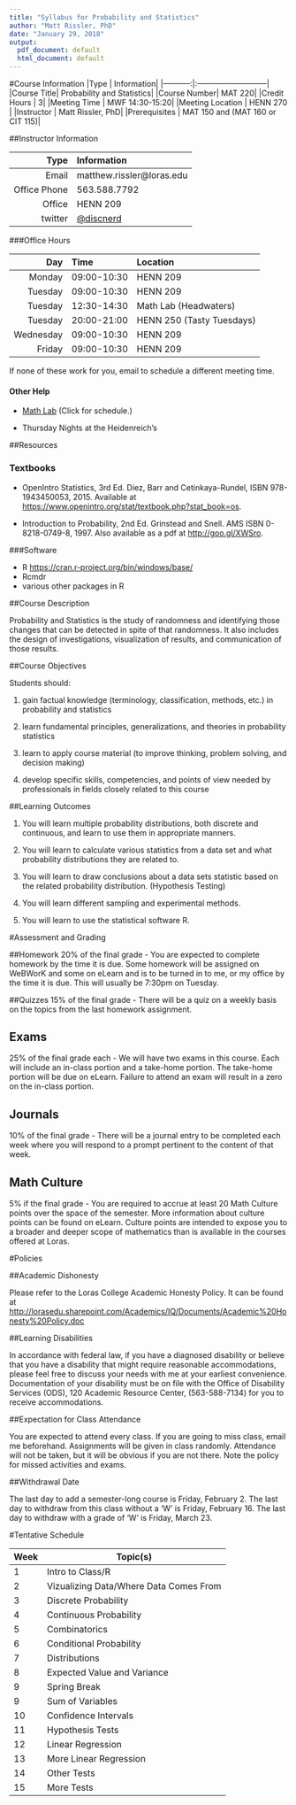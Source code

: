 ```yaml
---
title: "Syllabus for Probability and Statistics"
author: "Matt Rissler, PhD"
date: "January 29, 2018"
output:
  pdf_document: default
  html_document: default
---
```


#Course Information
|Type        | Information|
|-----------:|:---------------------------|
|Course Title| Probability and Statistics|
|Course Number| MAT 220|
|Credit Hours | 3|
|Meeting Time | MWF 14:30-15:20|
|Meeting Location | HENN 270 |
|Instructor | Matt Rissler, PhD|
|Prerequisites | MAT 150 and (MAT 160 or CIT 115)|

##Instructor Information

|Type        | Information|
|-----------:|:---------------------------|
|Email| matthew.rissler@loras.edu|
|Office Phone | 563.588.7792 |
|Office | HENN 209 |
|twitter  | [\@discnerd](https://twitter.com/discnerd) |

###Office Hours

|Day      |Time   |Location|
|--------:|:------|:---------|
|Monday   | 09:00-10:30 | HENN 209|
|Tuesday  | 09:00-10:30 | HENN 209|
| Tuesday | 12:30-14:30 | Math Lab (Headwaters)|
|Tuesday  | 20:00-21:00 | HENN 250 (Tasty Tuesdays) |
|Wednesday | 09:00-10:30 | HENN 209|
|Friday   | 09:00-10:30 | HENN 209|

If none of these work for you, email to schedule a different meeting time.


#### Other Help

 * [Math Lab](https://docs.google.com/spreadsheets/d/1dVZPjmJnMY3lY7wMEgyQ27jXH3waD5i9B9bfEHFXh5M/edit?usp=sharing) (Click for schedule.)

 * Thursday Nights at the Heidenreich's



##Resources

### Textbooks

* OpenIntro Statistics, 3rd Ed. Diez, Barr and Cetinkaya-Rundel, ISBN 978-1943450053, 2015. Available at <https://www.openintro.org/stat/textbook.php?stat_book=os>.

* Introduction to Probability, 2nd Ed. Grinstead and Snell. AMS ISBN 0-8218-0749-8, 1997. Also available as a pdf at <http://goo.gl/XWSro>.



###Software

* R   <https://cran.r-project.org/bin/windows/base/>
* Rcmdr
* various other packages in R
          

##Course Description

Probability and Statistics is the study of randomness and identifying those changes that can be detected in spite of that randomness.  It also includes the design of investigations, visualization of results, and communication of those results.  


##Course Objectives

Students should:

1.	gain factual knowledge (terminology, classification, methods, etc.) in probability and statistics

2.	learn fundamental principles, generalizations, and theories in probability statistics

3.	learn to apply course material (to improve thinking, problem solving, and decision making)

4.	develop specific skills, competencies, and points of view needed by professionals in fields closely related to this course


##Learning Outcomes

1.  You will learn multiple probability distributions, both discrete and continuous, and learn to use them in appropriate manners.

2.	You will learn to calculate various statistics from a data set and what probability distributions they are related to.

3.	You will learn to draw conclusions about a data sets statistic based on the related probability distribution. (Hypothesis Testing)

4.	You will learn different sampling and experimental methods.

5.	You will learn to use the statistical software R.


#Assessment and Grading

##Homework
20% of the final grade - You are expected to complete homework by the time it is due.  Some homework will be assigned on WeBWorK and some on eLearn and is to be turned in to me, or my office by the time it is due.  This will usually be 7:30pm on Tuesday.

##Quizzes
15% of the final grade - There will be a quiz on a weekly basis on the topics from the last homework assignment.

## Exams
25% of the final grade each - We will have two exams in this course. Each will include an in-class portion and a take-home portion. The take-home portion will be due on eLearn.   Failure to attend an exam will result in a zero on the in-class portion.

## Journals
10% of the final grade - There will be a journal entry to be completed each week where you will respond to a prompt pertinent to the content of that week.

## Math Culture
5% if the final grade - You are required to accrue at least 20 Math Culture points over the space of the semester.  More information about culture points can be found on eLearn. Culture points are intended to expose you to a broader and deeper scope of mathematics than is available in the courses offered at Loras.

#Policies

##Academic Dishonesty 

Please refer to the Loras College Academic Honesty Policy.  It can be found at <http://lorasedu.sharepoint.com/Academics/IQ/Documents/Academic%20Honesty%20Policy.doc>

##Learning Disabilities

In accordance with federal law, if you have a diagnosed disability or believe that you have a disability that might require reasonable accommodations, please feel free to discuss your needs with me at your earliest convenience.  Documentation of your disability must be on file with the Office of Disability Services (ODS), 120 Academic Resource Center, (563-588-7134) for you to receive accommodations. 

##Expectation for Class Attendance

You are expected to attend every class.  If you are going to miss class, email me beforehand.  Assignments will be given in class randomly.  Attendance will not be taken, but it will be obvious if you are not there. Note the policy for missed activities and exams.

##Withdrawal Date

The last day to add a semester-long course is Friday, February 2. The last day to withdraw from this class without a ‘W’ is Friday, February 16. The last day to withdraw with a grade of ‘W’ is Friday, March 23.


#Tentative Schedule


|Week| Topic(s)|
|----|---------|
| 1  | Intro to Class/R|
| 2  | Vizualizing Data/Where Data Comes From |
| 3  | Discrete Probability |
| 4  | Continuous Probability |
| 5  | Combinatorics |
| 6  | Conditional Probability |
| 7  | Distributions |
| 8  | Expected Value and Variance |
| 9  | Spring Break |
| 9  | Sum of Variables |
| 10 | Confidence Intervals |
| 11 | Hypothesis Tests |
| 12 | Linear Regression |
| 13 | More Linear Regression |
| 14 | Other Tests |
| 15 | More Tests | 




